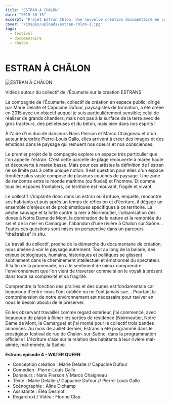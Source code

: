 ```yaml
---
title: "ESTRAN À CHÂLON"
date: "2015-10-15"
excerpt: "Projet Estran Chlon. Une nouvelle création documentaire en cours de développement."
cover: "/images/uploads/estran-chlon-1.jpg"
tags:
  - festival
  - documentaire
  - chalon
---
```


# ESTRAN À CHÂLON

![ESTRAN À CHÂLON](/images/uploads/estran-chlon-1.jpg)

Vidéos autour du collectif de l'Écumerie sur la création ESTRANS

La compagnie de l'Écumerie, collectif de création en espace public, dirigé par Marie Delaite et Capucine Dufour, paysagistes de formation, a été créée en 2015 avec un objectif auquel je suis particulièrement sensible; celui de réaliser de grands chantiers, mais non pas à la surface de la terre avec de gros tracteurs, des pelleteuses et du béton, mais bien dans nos esprits ! 

À l'aide d'un duo de danseurs Nans Pierson et Marco Chaigneau et d'un auteur interprète Pierre-Louis Gallo, elles arrivent à créer des images et des émotions dans le paysage qui remuent nos coeurs et nos consciences. 

Le premier projet de la compagnie explore un espace très particulier que l'on appelle l'estran. C'est cette parcelle de plage recouverte à marée haute et découverte à marée basse. Mais pour ces artistes la définition de l'estran ne se limite pas à cette unique notion. Il est question pour elles d'un espace frontière plus vaste composé de plusieurs couches de paysage. Une zone de rencontre entre le monde maritime (ou fluvial) et l'homme. Et comme tous les espaces frontaliers, ce territoire est mouvant, fragile et vivant. 

Le collectif s'implante donc dans un estran où il infuse, enquête, rencontre ses habitants et puis après un temps de réflexion et d'écriture, il dégage un ensemble d'enjeux et de problématiques spécifiques à ce territoire. La pêche sauvage et la lutte contre la mer à Noirmoutier, l'urbanisation des dunes à Notre Dame de Mont, la domination de la nature et la remontée du sel et de la mer en Camargue, l'abandon d'une rivière à Chalon sur Saône… Toutes ces questions sont mises en perspective dans un parcours "théâtralisé" in situ. 

Le travail du collectif, proche de la démarche du documentaire de création, nous amène à voir le paysage autrement. Tout au long de la balade, des enjeux écologiques, humains, historiques et politiques se glissent subtilement dans le cheminement intellectuel et émotionnel du spectateur. À la fin de la promenade, on a le sentiment de mieux comprendre l'environnement que l'on vient de traverser comme si on le voyait à présent dans toute sa complexité et sa fragilité. 

Comprendre la fonction des prairies et des dunes est fondamentale car beaucoup d'entre-nous l'ont oubliée ou ne l'ont jamais sue... Pourtant la compréhension de notre environnement est nécessaire pour raviver en nous le besoin absolu de le préserver. 

En les observant travailler comme regard extérieur, j'ai commencé, avec beaucoup de plaisir à filmer les sorties de résidence (Noirmoutier, Notre Dame de Mont, la Camargue) et j'ai monté pour le collectif trois bandes annonces. Au mois de Juillet dernier, Estrans a été programmé dans le prestigieux festival de rue de Chalon-sur-Saône, dans la programmation officielle ! L'écriture s'axe sur la relation des habitants à leur rivière mal-aimée, mal-menée, la Saône. 

**Estrans épisode 4 - WATER QUEEN**
- Conception création : Marie Delaite // Capucine Dufour
- Comédien : Pierre-Louis Gallo
- Danseurs : Nans Pierson // Marco Chaigneau
- Texte : Marie Delaite // Capucine Dufour // Pierre-Louis Gallo
- Scénographie : Aline Dichamp
- Assistante : Éléa Desmot
- Regard ext / Vidéo : Florine Clap
